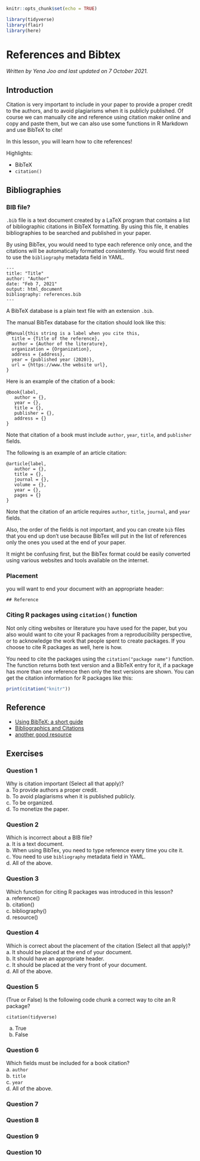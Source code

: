 
```r
knitr::opts_chunk$set(echo = TRUE)

library(tidyverse)
library(flair)
library(here)
```

# References and Bibtex

*Written by Yena Joo and last updated on 7 October 2021.*

## Introduction

Citation is very important to include in your paper to provide a proper credit to the authors, and to avoid plagiarisms when it is publicly published. Of course we can manually cite and reference using citation maker online and copy and paste them, but we can also use some functions in R Markdown and use BibTeX to cite!    

In this lesson, you will learn how to cite references!

Highlights:  

- BibTeX  
- `citation()`  


## Bibliographies

### BIB file? 
`.bib` file is a text document created by a LaTeX program that contains a list of bibliographic citations in BibTeX formatting. By using this file, it enables bibliographies to be searched and published in your paper.  

By using BibTex, you would need to type each reference only once, and the citations will be automatically formatted consistently. You would first need to use the `bibliography` metadata field in YAML. 

```
---
title: "Title"
author: "Author"
date: "Feb 7, 2021"
output: html_document
bibliography: references.bib
--- 
```

A BibTeX database is a plain text file with an extension `.bib`.          

The manual BibTex database for the citation should look like this: 
```
@Manual{this string is a label when you cite this,
  title = {Title of the reference},
  author = {Author of the literature},
  organization = {Organization},
  address = {address},
  year = {published year (2020)},
  url = {https://www.the website url},
}
```

Here is an example of the citation of a book:  
```
@book{label,
   author = {},
   year = {},
   title = {},
   publisher = {},
   address = {}
}
```
Note that citation of a book must include `author`, `year`, `title`, and `publisher` fields.  

The following is an example of an article citation:   
```
@article{label,
   author = {},
   title = {},
   journal = {},
   volume = {},
   year = {},
   pages = {}
}
```
Note that the citation of an article requires `author`, `title`, `journal`, and `year` fields.  

Also, the order of the fields is not important, and you can create `bib` files that you end up don't use because BibTex will put in the list of references only the ones you used at the end of your paper.   

It might be confusing first, but the BibTex format could be easily converted using various websites and tools available on the internet.  

### Placement
you will want to end your document with an appropriate header:  

```
## Reference
``` 


### Citing R packages using `citation()` function

Not only citing websites or literature you have used for the paper, but you also would want to cite your R packages from a reproducibility perspective, or to acknowledge the work that people spent to create packages. If you choose to cite R packages as well, here is how.  

You need to cite the packages using the `citation("package name")` function. The function returns both text version and a BibTeX entry for it, if a package has more than one reference then only the text versions are shown. You can get the citation information for R packages like this: 

```r
print(citation("knitr"))
```



## Reference

- [Using BibTeX: a short guide](https://www.economics.utoronto.ca/osborne/latex/BIBTEX.HTM)  
- [Bibliographics and Citations](https://rmarkdown.rstudio.com/authoring_bibliographies_and_citations.html)  
- [another good resource](https://bookdown.org/yihui/rmarkdown-cookbook/bibliography.html)  


## Exercises

### Question 1
Why is citation important (Select all that apply)?  
a. To provide authors a proper credit.  
b. To avoid plagiarisms when it is published publicly.  
c. To be organized.  
d. To monetize the paper. 

### Question 2
Which is incorrect about a BIB file?  
a. It is a text document.  
b. When using BibTex, you need to type reference every time you cite it.  
c. You need to use `bibliography` metadata field in YAML.  
d. All of the above.  

### Question 3
Which function for citing R packages was introduced in this lesson?   
a. reference()    
b. citation()    
c. bibliography()  
d. resource()  

### Question 4
Which is correct about the placement of the citation (Select all that apply)?  
a. It should be placed at the end of your document.   
b. It should have an appropriate header.  
c. It should be placed at the very front of your document.  
d. All of the above.   

### Question 5
(True or False) Is the following code chunk a correct way to cite an R package?   
```
citation(tidyverse)
```  
a. True  
b. False  

### Question 6
Which fields must be included for a book citation?   
a. `author`   
b. `title`   
c. `year`   
d. All of the above.   

### Question 7


### Question 8

### Question 9

### Question 10


